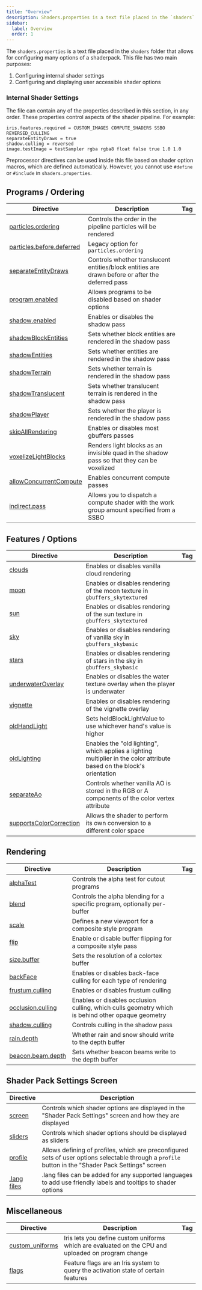```yaml
---
title: "Overview"
description: Shaders.properties is a text file placed in the `shaders` folder that allows for configuring many options of a shaderpack.
sidebar:
  label: Overview
  order: 1
---
```


The `shaders.properties` is a text file placed in the `shaders` folder that allows for configuring many options of a shaderpack. This file has two main purposes:

1. Configuring internal shader settings
2. Configuring and displaying user accessible shader options


### Internal Shader Settings
The file can contain any of the properties described in this section, in any order. These properties control aspects of the shader pipeline. For example:

```properties
iris.features.required = CUSTOM_IMAGES COMPUTE_SHADERS SSBO REVERSED_CULLING 
separateEntityDraws = true
shadow.culling = reversed
image.testImage = testSampler rgba rgba8 float false true 1.0 1.0
```

Preprocessor directives can be used inside this file based on shader option macros, which are defined automatically. However, you cannot use `#define` or `#include` in `shaders.properties`.

## Programs / Ordering
| Directive                                                                                  | Description | Tag |
| ------------------------------------------------------------------------------------------ | ----------- | --- |
| [particles.ordering](/reference/shadersproperties/ordering#particlesordering)              | Controls the order in the pipeline particles will be rendered | <Badge text="Iris Exclusive" variant="tip"/> |
| [particles.before.deferred](/reference/shadersproperties/ordering#particlesbeforedeferred) | Legacy option for `particles.ordering` |  |
| [separateEntityDraws](/reference/shadersproperties/ordering#separateentitydraws)           | Controls whether translucent entities/block entities are drawn before or after the deferred pass | <Badge text="Iris Exclusive" variant="tip"/> |
| [program.enabled](/reference/shadersproperties/ordering#programenabled)                    | Allows programs to be disabled based on shader options |  |
| [shadow.enabled](/reference/shadersproperties/ordering#shadowenabled)                      | Enables or disables the shadow pass | <Badge text="Iris Exclusive" variant="tip"/> |
| [shadowBlockEntities](/reference/shadersproperties/ordering#shadowblockentities)           | Sets whether block entities are rendered in the shadow pass |  |
| [shadowEntities](/reference/shadersproperties/ordering#shadowentities)                     | Sets whether entities are rendered in the shadow pass |  |
| [shadowTerrain](/reference/shadersproperties/ordering#shadowterrain)                       | Sets whether terrain is rendered in the shadow pass |  |
| [shadowTranslucent](/reference/shadersproperties/ordering#shadowtranslucent)               | Sets whether translucent terrain is rendered in the shadow pass |  |
| [shadowPlayer](/reference/shadersproperties/ordering#shadowplayer)                         | Sets whether the player is rendered in the shadow pass | <Badge text="Iris Exclusive" variant="tip"/> |
| [skipAllRendering](/reference/shadersproperties/ordering#skipallrendering)                 | Enables or disables most gbuffers passes | <Badge text="Iris Exclusive" variant="tip"/> |
| [voxelizeLightBlocks](/reference/shadersproperties/ordering#voxelizelightblocks)           | Renders light blocks as an invisible quad in the shadow pass so that they can be voxelized | <Badge text="Iris Exclusive" variant="tip"/> |
| [allowConcurrentCompute](/reference/shadersproperties/ordering#allowconcurrentcompute)     | Enables concurrent compute passes | <Badge text="Iris Exclusive" variant="tip"/> |
| [indirect.pass](/reference/shadersproperties/ordering#indirectpass)                        | Allows you to dispatch a compute shader with the work group amount specified from a SSBO | <Badge text="Iris Exclusive" variant="tip"/> |


## Features / Options
| Directive                                                                               | Description | Tag |
| --------------------------------------------------------------------------------------- | ----------- | --- |
| [clouds](/reference/shadersproperties/options#clouds)                                   | Enables or disables vanilla cloud rendering |  |
| [moon](/reference/shadersproperties/options#moon)                                       | Enables or disables rendering of the moon texture in `gbuffers_skytextured` |  |
| [sun](/reference/shadersproperties/options#sun)                                         | Enables or disables rendering of the sun texture in `gbuffers_skytextured` |  |
| [sky](/reference/shadersproperties/options#sky)                                         | Enables or disables rendering of vanilla sky in `gbuffers_skybasic` | <Badge text="Iris Beta Exclusive" variant="note"/> |
| [stars](/reference/shadersproperties/options#stars)                                     | Enables or disables rendering of stars in the sky in `gbuffers_skybasic` | <Badge text="Iris Beta Exclusive" variant="note"/> |
| [underwaterOverlay](/reference/shadersproperties/options#underwateroverlay)             | Enables or disables the water texture overlay when the player is underwater |  |
| [vignette](/reference/shadersproperties/options#vignette)                               | Enables or disables rendering of the vignette overlay |  |
| [oldHandLight](/reference/shadersproperties/options#oldhandlight)                       | Sets heldBlockLightValue to use whichever hand's value is higher |  |
| [oldLighting](/reference/shadersproperties/options#oldlighting)                         | Enables the "old lighting", which applies a lighting multiplier in the color attribute based on the block's orientation |  |
| [separateAo](/reference/shadersproperties/options#separateao)                           | Controls whether vanilla AO is stored in the RGB or A components of the color vertex attribute |  |
| [supportsColorCorrection](/reference/shadersproperties/options#supportscolorcorrection) | Allows the shader to perform its own conversion to a different color space | <Badge text="Iris Exclusive" variant="tip"/> |


## Rendering
| Directive                                                                    | Description | Tag |
| ---------------------------------------------------------------------------- | ----------- | --- |
| [alphaTest](/reference/shadersproperties/rendering#alphatest)                | Controls the alpha test for cutout programs |  |
| [blend](/reference/shadersproperties/rendering#blend)                        | Controls the alpha blending for a specific program, optionally per-buffer |  |
| [scale](/reference/shadersproperties/rendering#scale)                        | Defines a new viewport for a composite style program |  |
| [flip](/reference/shadersproperties/rendering#flip)                          | Enable or disable buffer flipping for a composite style pass |  |
| [size.buffer](/reference/shadersproperties/rendering#sizebuffer)             | Sets the resolution of a colortex buffer |  |
| [backFace](/reference/shadersproperties/rendering#backface)                  | Enables or disables back-face culling for each type of rendering |  |
| [frustum.culling](/reference/shadersproperties/rendering#frustumculling)     | Enables or disables frustum culling |  |
| [occlusion.culling](/reference/shadersproperties/rendering#occlusionculling) | Enables or disables occlusion culling, which culls geometry which is behind other opaque geometry | <Badge text="Iris Exclusive" variant="tip"/> |
| [shadow.culling](/reference/shadersproperties/rendering#shadowculling)       | Controls culling in the shadow pass |  |
| [rain.depth](/reference/shadersproperties/rendering#raindepth)               | Whether rain and snow should write to the depth buffer |  |
| [beacon.beam.depth](/reference/shadersproperties/rendering#beaconbeamdepth)  | Sets whether beacon beams write to the depth buffer |  |


## Shader Pack Settings Screen
| Directive                                                                              | Description |
| -------------------------------------------------------------------------------------- | ----------- |
| [screen](/reference/shadersproperties/shader_settings#configuring-the-settings-screen) | Controls which shader options are displayed in the "Shader Pack Settings" screen and how they are displayed |
| [sliders](/reference/shadersproperties/shader_settings#sliders)                        | Controls which shader options should be displayed as sliders |
| [profile](/reference/shadersproperties/shader_settings#profiles)                       | Allows defining of profiles, which are preconfigured sets of user options selectable through a `profile` button in the "Shader Pack Settings" screen |
| [.lang files](/reference/shadersproperties/shader_settings#lang-files)                   | .lang files can be added for any supported languages to add use friendly labels and tooltips to shader options |


## Miscellaneous
| Directive                                                                    | Description | Tag |
| ---------------------------------------------------------------------------- | ----------- | --- |
| [custom_uniforms](/reference/shadersproperties/custom_uniforms)                     | Iris lets you define custom uniforms which are evaluated on the CPU and uploaded on program change |  |
| [flags](/reference/shadersproperties/flags)                                         | Feature flags are an Iris system to query the activation state of certain features | <Badge text="Iris Exclusive" variant="tip"/> |